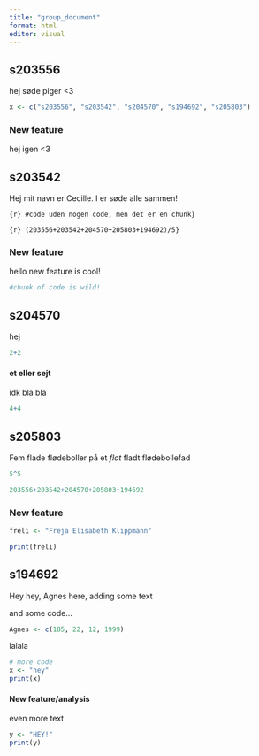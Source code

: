 ```yaml
---
title: "group_document"
format: html
editor: visual
---
```


## s203556

hej søde piger \<3

```r
x <- c("s203556", "s203542", "s204570", "s194692", "s205803")
```

### New feature

hej igen \<3

## s203542

Hej mit navn er Cecille. I er søde alle sammen!

`{r} #code uden nogen code, men det er en chunk}`

`{r} (203556+203542+204570+205803+194692)/5}`

### New feature

hello new feature is cool!

```r
#chunk of code is wild!
```

## s204570

hej

```r
2+2
```

#### et eller sejt

idk bla bla

```r
4+4
```

## s205803

Fem flade flødeboller på et *flot* fladt flødebollefad

```r
5^5
```

```r
203556+203542+204570+205803+194692
```

### New feature

```r
freli <- "Freja Elisabeth Klippmann"

print(freli)
```

## s194692

Hey hey, Agnes here, adding some text

and some code...

```r
Agnes <- c(185, 22, 12, 1999)
```

lalala

```r
# more code
x <- "hey"
print(x)
```

#### New feature/analysis

even more text

```r
y <- "HEY!"
print(y)
```
